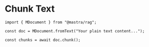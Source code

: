 # Chunk Text

```tsx copy
import { MDocument } from "@mastra/rag";

const doc = MDocument.fromText("Your plain text content...");

const chunks = await doc.chunk();
```

